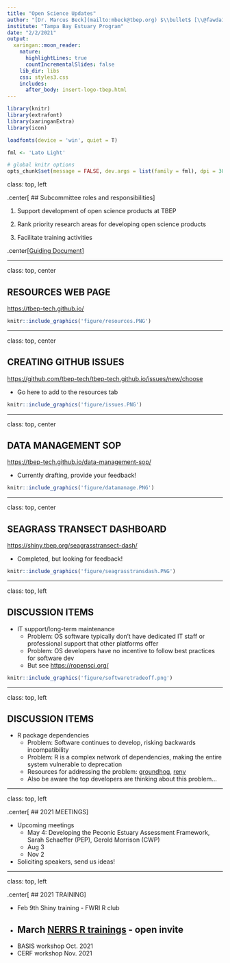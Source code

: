 ```yaml
---
title: "Open Science Updates"
author: "[Dr. Marcus Beck](mailto:mbeck@tbep.org) $\\bullet$ [\\@fawda123](https://twitter.com/fawda123)	$\\bullet$ [#TampaBayOpensci](https://twitter.com/hashtag/TampaBayOpenSci?src=hashtag_click)"
institute: "Tampa Bay Estuary Program"
date: "2/2/2021"
output:
  xaringan::moon_reader:
    nature:
      highlightLines: true
      countIncrementalSlides: false
    lib_dir: libs
    css: styles3.css
    includes: 
      after_body: insert-logo-tbep.html
---
```


```r
library(knitr)
library(extrafont)
library(xaringanExtra)
library(icon)

loadfonts(device = 'win', quiet = T)

fml <- 'Lato Light'

# global knitr options
opts_chunk$set(message = FALSE, dev.args = list(family = fml), dpi = 300, dev = 'png', echo = F, warning = F, fig.align = 'center', out.width = '100%')

```

class: top, left

.center[
## Subcommittee roles and responsibilities
]

1. Support development of open science products at TBEP

1. Rank priority research areas for developing open science products

1. Facilitate training activities

.center[[Guiding Document](https://docs.google.com/document/d/1w6dVTwfYYDRVzGPXy0jyHxV4mwOutEY_ISMP1oAdZ_c/edit)]

---

class: top, center

## RESOURCES WEB PAGE

[https://tbep-tech.github.io/](https://tbep-tech.github.io/)

```r
knitr::include_graphics('figure/resources.PNG')
```

---

class: top, center

## CREATING GITHUB ISSUES

[https://github.com/tbep-tech/tbep-tech.github.io/issues/new/choose](https://github.com/tbep-tech/tbep-tech.github.io/issues/new/choose)

* Go here to add to the resources tab

```r
knitr::include_graphics('figure/issues.PNG')
```

---

class: top, center

## DATA MANAGEMENT SOP

[https://tbep-tech.github.io/data-management-sop/](https://tbep-tech.github.io/data-management-sop/)

* Currently drafting, provide your feedback!

```r
knitr::include_graphics('figure/datamanage.PNG')
```

---

class: top, center

## SEAGRASS TRANSECT DASHBOARD

[https://shiny.tbep.org/seagrasstransect-dash/](https://shiny.tbep.org/seagrasstransect-dash/)

* Completed, but looking for feedback!

```r
knitr::include_graphics('figure/seagrasstransdash.PNG')
```

---

class: top, left

## DISCUSSION ITEMS

* IT support/long-term maintenance
   * Problem: OS software typically don't have dedicated IT staff or professional support that other platforms offer
   * Problem: OS developers have no incentive to follow best practices for software dev
   * But see [https://ropensci.org/](https://ropensci.org/)
  
```r
knitr::include_graphics('figure/softwaretradeoff.png')
```

---

class: top, left

## DISCUSSION ITEMS

* R package dependencies
   * Problem: Software continues to develop, risking backwards incompatibility
   * Problem: R is a complex network of dependencies, making the entire system vulnerable to deprecation
   * Resources for addressing the problem: [groundhog](http://datacolada.org/95), [renv](https://rstudio.github.io/renv/index.html)
   * Also be aware the top developers are thinking about this problem...

---

class: top, left

.center[
## 2021 MEETINGS
]

* Upcoming meetings
     * May 4: Developing the Peconic Estuary Assessment Framework, Sarah Schaeffer (PEP), Gerold Morrison (CWP)
     * Aug 3
     * Nov 2
* Soliciting speakers, send us ideas!

---

class: top, left

.center[
## 2021 TRAINING
]

* Feb 9th Shiny training - FWRI R club
* March [NERRS R trainings](https://tbep-tech.github.io/ecometab-r-training/) - open invite
--

* BASIS workshop Oct. 2021
* CERF workshop Nov. 2021